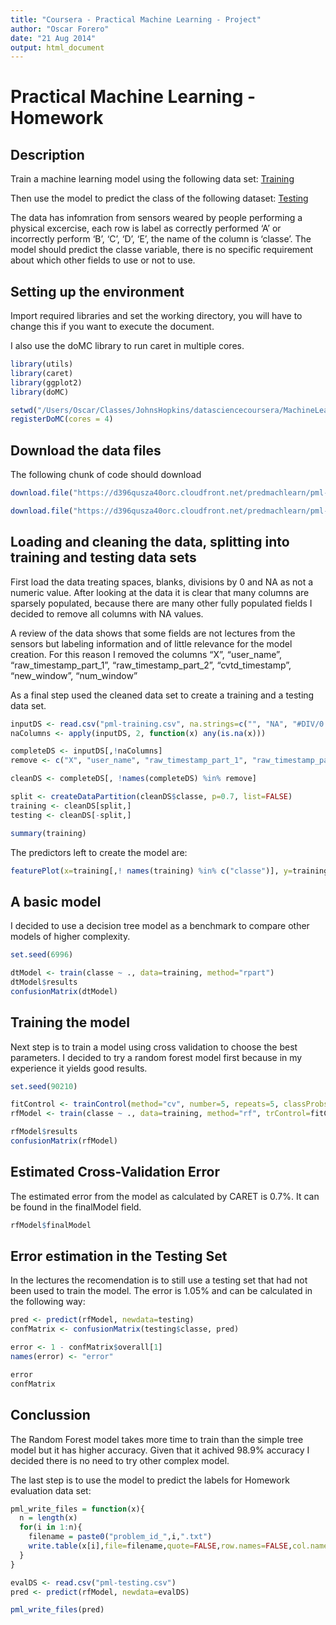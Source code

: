 ```yaml
---
title: "Coursera - Practical Machine Learning - Project"
author: "Oscar Forero"
date: "21 Aug 2014"
output: html_document
---
```


# Practical Machine Learning - Homework

## Description

Train a machine learning model using the following data set:
[Training](https://d396qusza40orc.cloudfront.net/predmachlearn/pml-training.csv)

Then use the model to predict the class of the following dataset:
[Testing](https://d396qusza40orc.cloudfront.net/predmachlearn/pml-testing.csv)

The data has infomration from sensors weared by people performing a physical excercise, each row is label as correctly performed 'A' or incorrectly perform 'B', 'C', 'D', 'E', the name of the column is 'classe'. 
The model should predict the classe variable, there is no specific requirement about which other fields to use or not to use.

## Setting up the environment

Import required libraries and set the working directory, you will have to change this if you want to execute the document.

I also use the doMC library to run caret in multiple cores.

```r
library(utils)
library(caret)
library(ggplot2)
library(doMC)

setwd("/Users/Oscar/Classes/JohnsHopkins/datasciencecoursera/MachineLearning")
registerDoMC(cores = 4)

```

## Download the data files

The following chunk of code should download
```r
download.file("https://d396qusza40orc.cloudfront.net/predmachlearn/pml-training.csv", "pml-training.csv", method="internal")

download.file("https://d396qusza40orc.cloudfront.net/predmachlearn/pml-testing.csv", "pml-testing.csv", method="internal")

```

## Loading and cleaning the data, splitting into training and testing data sets

First load the data treating spaces, blanks, divisions by 0 and NA as not a numeric value.
After looking at the data it is clear that many columns are sparsely populated, because there are many other fully populated fields I decided to remove all columns with NA values.

A review of the data shows that some fields are not lectures from the sensors but labeling information and of little relevance for the model creation. For this reason I removed the columns "X", "user_name", "raw_timestamp_part_1", "raw_timestamp_part_2", "cvtd_timestamp", "new_window", "num_window" 

As a final step used the cleaned data set to create a training and a testing data set.

```r
inputDS <- read.csv("pml-training.csv", na.strings=c("", "NA", "#DIV/0!"))
naColumns <- apply(inputDS, 2, function(x) any(is.na(x)))

completeDS <- inputDS[,!naColumns]
remove <- c("X", "user_name", "raw_timestamp_part_1", "raw_timestamp_part_2", "cvtd_timestamp", "new_window", "num_window")

cleanDS <- completeDS[, !names(completeDS) %in% remove]

split <- createDataPartition(cleanDS$classe, p=0.7, list=FALSE)
training <- cleanDS[split,]
testing <- cleanDS[-split,]

summary(training)
```

The predictors left to create the model are:

```r
featurePlot(x=training[,! names(training) %in% c("classe")], y=training$classe)
```

## A basic model
I decided to use a decision tree model as a benchmark to compare other models of higher complexity.

```r
set.seed(6996)

dtModel <- train(classe ~ ., data=training, method="rpart")
dtModel$results
confusionMatrix(dtModel)
```


## Training the model

Next step is to train a model using cross validation to choose the best parameters. 
I decided to try a random forest model first because in my experience it yields good results. 

```r
set.seed(90210)

fitControl <- trainControl(method="cv", number=5, repeats=5, classProbs=TRUE)
rfModel <- train(classe ~ ., data=training, method="rf", trControl=fitControl)

rfModel$results
confusionMatrix(rfModel)
```

## Estimated Cross-Validation Error 

The estimated error from the model as calculated by CARET is 0.7%. It can be found in the finalModel field.
```r
rfModel$finalModel
```

## Error estimation in the Testing Set 

In the lectures the recomendation is to still use a testing set that had not been used to train the model.
The error is 1.05% and can be calculated in the following way:

```r
pred <- predict(rfModel, newdata=testing)
confMatrix <- confusionMatrix(testing$classe, pred)

error <- 1 - confMatrix$overall[1]
names(error) <- "error"

error
confMatrix
```

## Conclussion

The Random Forest model takes more time to train than the simple tree model but it has higher accuracy. 
Given that it achived 98.9% accuracy I decided there is no need to try other complex model.

The last step is to use the model to predict the labels for Homework evaluation data set:

```r
pml_write_files = function(x){
  n = length(x)
  for(i in 1:n){
    filename = paste0("problem_id_",i,".txt")
    write.table(x[i],file=filename,quote=FALSE,row.names=FALSE,col.names=FALSE)
  }
}

evalDS <- read.csv("pml-testing.csv")
pred <- predict(rfModel, newdata=evalDS)

pml_write_files(pred)
```

